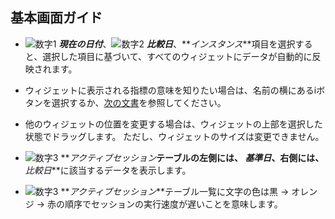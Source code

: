 ## 基本画面ガイド

<ProdImg img='db-compare-count-trend.png' desc='カウント推移' />

-   ![数字1](/img/number-01.png) **_現在の日付_**、![数字2](/img/number-02.png) **_比較日_**、**_インスタンス_**項目を選択すると、選択した項目に基づいて、すべてのウィジェットにデータが自動的に反映されます。

-   ウィジェットに表示される指標の意味を知りたい場合は、名前の横にある<span class='mark'>i</span>ボタンを選択するか、[次の文書](metrics-data-list)を参照してください。

-   他のウィジェットの位置を変更する場合は、ウィジェットの上部を選択した状態でドラッグします。 ただし、ウィジェットのサイズは変更できません。

-   ![数字3](/img/number-03.png) **_アクティブセッション_**テーブルの左側には、 **_基準日_**、右側には、**_比較日_**に該当するデータを表示します。

-   ![数字3](/img/number-03.png) **_アクティブセッション_**テーブル一覧に文字の色は黒 → <span class='slow'>オレンジ</span> → <span class='vslow'>赤</span>の順序でセッションの実行速度が遅いことを意味します。
